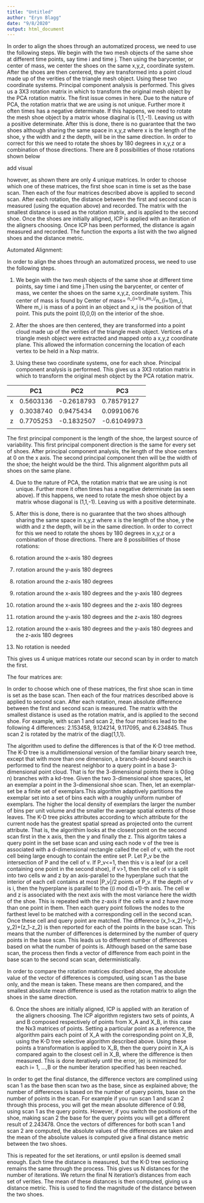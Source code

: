 ```yaml
---
title: "Untitled"
author: "Eryn Blagg"
date: "9/8/2020"
output: html_document
---
```






In order to align the shoes through an automatized process, we need to use the following steps. We begin with the two mesh objects of the same shoe at different time points, say time i and time j. Then using the barycenter, or center of mass, we center the shoes on the same x,y,z, coordinate system. After the shoes are then centered, they are transformed into a point cloud made up of the verities of the triangle mesh object. Using these two coordinate systems. Principal component analysis is performed. This gives us a 3X3 rotation matrix in which to transform the original mesh object by the PCA rotation matrix. The first issue comes in here. Due to the nature of PCA, the rotation matrix that we are using is not unique. Further more it often times has a negative determinate. If this happens, we need to rotate the mesh shoe object by a matrix whose diaginal is (1,1,-1). Leaving us with a positive determinate. After this is done, there is no guarantee that the two shoes although sharing the same space in x,y,z where x is the length of the shoe, y the width and z the depth, will be in the same direction. In order to correct for this we need to rotate the shoes by 180 degrees in x,y,z or a combination of those directions. There are 8 possibilities of those rotations shown below 

add visual 

however, as shown there are only 4 unique matrices. In order to choose which one of these matrices, the first shoe scan in time is set as the base scan. Then each of the four matrices described above is applied to second scan. After each rotation, the distance between the first and second scan is measured (using the equation above) and recorded. The matrix with the smallest distance is used as the rotation matrix, and is applied to the second shoe. Once the shoes are initially alligned, ICP is applied with an iteration of the aligners choosing. Once ICP has been performed, the distance is again measured and recorded. The function the exports a list with the two aligned shoes and the distance metric. 






Automated Alignment: 

In order to align the shoes through an automatized process, we need to use the following steps. 

1. We begin with the two mesh objects of the same shoe at different time points, say time i and time j.Then using the barycenter, or center of mass, we center the shoes on the same x,y,z, coordinate system. This center of mass is found by 
Center of mass= \sum^n_{i=1}x_im_i/\sum^n_{i=1}m_i, Where m_i is mass of a point in an object and x_i is the position of that point. This puts the point (0,0,0) on the interior of the shoe. 


2. After the shoes are then centered, they are transformed into a point cloud made up of the verities of the triangle mesh object. Vertices of a triangle mesh object were extracted and mapped onto a x,y,z coordinate plane.  This allowed the information concerning the location of each vertex to be held in a Nxp matrix. 



3. Using these two coordinate systems, one for each shoe. Principal component analysis is performed. This gives us a 3X3 rotation matrix in which to transform the original mesh object by the PCA rotation matrix.


|   |      PC1     |    PC2        |       PC3     |
|---|--------------|---------------|---------------|
| x | 0.5603136    |   -0.2618793  |   0.78579127  |
| y | 0.3038740    |   0.9475434   |   0.09910676  |
| z | 0.7705253    |  -0.1832507   |   -0.61049973 |
|   |              |               |               |


 The first principal component is the length of the shoe, the largest source of variability.  This first principal component direction is the same for every set of shoes.  After principal component analysis, the length of the shoe centers at 0 on the x axis. The second principal component  then  will  be  the  width  of  the  shoe;  the  height  would  be  the  third.   This  alignment algorithm puts all shoes on the same plane. 


4. Due to the nature of PCA, the rotation matrix that we are using is not unique. Further more it often times has a negative determinate (as seen above). If this happens, we need to rotate the mesh shoe object by a matrix whose diagonal is (1,1,-1). Leaving us with a positive determinate.

5. After this is done, there is no guarantee that the two shoes although sharing the same space in x,y,z where x is the length of the shoe, y the width and z the depth, will be in the same direction. In order to correct for this we need to rotate the shoes by 180 degrees in x,y,z or a combination of those directions. There are 8 possibilities of those rotations:

  1. rotation around the x-axis 180 degrees 
  2. rotation around the y-axis 180 degrees
  3. rotation around the z-axis 180 degrees
  4. rotation around the x-axis 180 degrees and the y-axis 180 degrees
  5. rotation around the x-axis 180 degrees and the z-axis 180 degrees
  6. rotation around the y-axis 180 degrees and the z-axis 180 degrees
  7. rotation around the x-axis 180 degrees and the y-axis 180 degrees and the z-axis 180 degrees
  8. No rotation is needed 

This gives us 4 unique matrices rotate our second scan by in order to match the first.

The four matrices are: 





In order to choose which one of these matrices, the first shoe scan in time is set as the base scan. Then each of the four matrices described above is applied to second scan. After each rotation, mean absolute difference between the first and second scan is measured. The matrix with the smallest distance is used as the rotation matrix, and is applied to the second shoe. For example, with scan 1 and scan 2, the four matrices lead to the following 4 differences:  2.153458, 9.124214, 9.117095, and 6.234845. Thus scan 2 is rotated by the matrix of the diag(1,1,1). 




The algorithm used to define the differences is that of the K-D tree method. The K-D tree is a multidimensional version of the familiar binary search tree, except that with more than one dimension, a branch-and-bound search is performed to find the nearest neighbor to a query point in a base 3-dimensional point cloud. That is for the 3-dimensional points there is O(log n) branches with a kd-tree. 
Given the two 3-dimensional shoe spaces, let an exemplar a point in the 3-dimensional shoe scan. Then, let an exemplar-set be a finite set of exemplars.This algorithm adaptively partitions the exemplar set into a set of bins each with a roughly uniform number of exemplars. The higher the local density of exemplars the larger
the number of bins per unit volume and the smaller the average spatial extents of those leaves. The K-D tree picks attributes according to which attribute for the current node has the greatest spatial spread as projected onto the current attribute. That is, the algorithim looks at the closest point on the second scan first in the x axis, then the y and finally the z. This algoritm takes a query point in the set base scan and using  each node v of the tree is associated with a d-dimensional rectangle called the cell of v, with the root cell being large enough to contain the entire set P. Let P_v be the intersection of P and the cell of v. If P_v<=1, then this v is a leaf (or a cell containing one point in the second shoe), if v>1, then the cell of v is split into two cells w and z by an axis-parallel to the hyperplane  such that the interior of each cell contains at most |P_v|/2 points of P_v. If the depth of v is i, then the hyperplane is parallel to the ((i mod d)+1)-th axis. The cell
w and z is associated with the next axis with the most variance here the width of the shoe. This is repeated with the z-axis if the cells w and z have more than one point in them. Then each query point follows the nodes to the farthest level to be matched with a corresponding cell in the second scan. Once these cell and query point are matched. The difference (x_1-x_2)+(y_1-y_2)+(z_1-z_2) is then reported for each of the points in the base scan. This means that the number of differences is determined by the number of query points in the base scan. This leads us to different number of differences based on what the number of points is. Although based on the same base scan, the  process then finds a vector of difference from each point in the base scan to the second scan scan, deterministically. 

In order to compare the rotation matrices discribed above, the aboslute value of the vector of differences is computed, using scan 1 as the base only, and the mean is taken. These means are then compared, and the smallest absolute mean difference is used as the rotation matrix to align the shoes in the same direction. 



6. Once the shoes are initially aligned, ICP is applied with an iteration of the aligners choosing. The ICP algorithm registers two sets of points, A and B composed respectively of points from X_A and X_B, in this case the Nx3 matrices of points. Setting a particular point as a reference, the algorithm pairs each point of X_A with the corresponding point on X_B, using the K-D tree selective algorithm described above. Using these points a transformation is applied to X_B, then the query point in X_A is compared again to the closest cell in X_B, where the difference is then measured. This is done iteratively until the error, (e) is minimized for each i= 1, ...,B or the number iteration specified has been reached. 





In order to get the final distance, the difference vectors are complined using scan 1 as the base then scan two as the base, since as explained above; the number of differences is based on the number of query points, base on the number of points in the scan. For example if you run scan 1 and scan 2 through this process, you will get the mean absolute difference of 0.98, using scan 1 as the query points. However, if you switch the positions of the shoe, making scan 2 the base for the query points you will get a different result of 2.243478. Once the vectors of differences for both scan 1 and scan 2 are computed,  the absolute values of the differences are taken and the mean of the absolute values is computed give a final distance metric between the two shoes. 

















This is repeated for the set iterations, or until epsilon is deemed small enough. Each time the distance is measured, but the K-D tree sectioning remains the same through the process. This gives us N distances for the number of iterations. We return the final N iteration's distances from each set of verities. The mean of these distances is then computed, giving us a distance metric. This is used to find the magnitude of the distance between the two shoes.



















